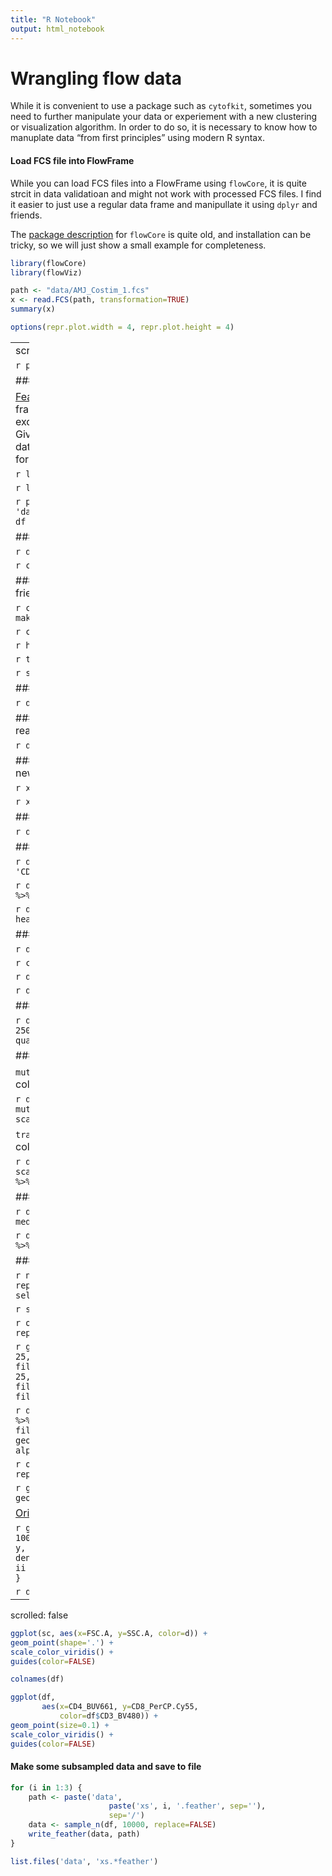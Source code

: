 ```yaml
---
title: "R Notebook"
output: html_notebook
---
```


# Wrangling flow data

While it is convenient to use a package such as `cytofkit`, sometimes you need to further manipulate your data or experiement with a new clustering or visualization algorithm. In order to do so, it is necessary to know how to manuplate data "from first principles" using modern R syntax.

#### Load FCS file into FlowFrame

While you can load FCS files into a FlowFrame using `flowCore`, it is quite strcit in data validatioan and might not work with processed FCS files. I find it easier to just use a regular data frame and manipullate it using `dplyr` and friends.

The [package description](https://www.bioconductor.org/packages/devel/bioc/vignettes/flowCore/inst/doc/HowTo-flowCore.pdf) for `flowCore` is quite old, and installation can be tricky, so we will just show a small example for completeness.

```r
library(flowCore)
library(flowViz)
```

```r
path <- "data/AMJ_Costim_1.fcs"
x <- read.FCS(path, transformation=TRUE)
summary(x)
```

```r
options(repr.plot.width = 4, repr.plot.height = 4)
```

---
scrolled: false


```r
plot(x[1:1000, c(1,4)])
```

### Load data set into R DataFrame

[Feahtr](http://blog.rstudio.com/2016/03/29/feather/) is a fast storage format for data frames that allows for convenient data exchange between R and Python `pandas`. Given the size of flow and scRNA-seq data files, it is faster than other portable formats.

```r
library(feather)
library(tidyverse)
```

```r
library(viridis)
```

```r
path <- 'data/flow27parameter_indexed.feather'
df <- read_feather(path)
```

#### Instpect data set

```r
dim(df)
```

```r
colnames(df)
```

#### Convert column names to be R friendly

```r
colnames(df) <- make.names(colnames(df))
```

```r
colnames(df)
```

```r
head(df, n=3)
```

```r
tail(df, n=3)
```

```r
sample_n(df, 3)
```

#### Piping

```r
df %>% head(10) %>% tail(3)
```

#### Can split over several lines for readbility

```r
df %>%
head(10) %>%
tail(3)
```

#### To save piped output, re-assign to new variable

```r
x <- df %>%
head(10) %>%
tail(3)
```

```r
x
```

#### Subsetting data

```r
df[1:3, c(3,4,6)]
```

#### Selecting columns

```r
df %>%
select(c('CD4_BUV661', 'CD8_PerCP.Cy55')) %>%
head(3)
```

```r
df %>%
select(starts_with('CD4')) %>%
head(3)
```

```r
df %>%
select(contains('SC')) %>%
head(3)
```

#### Filtering rows

```r
dim(df)
```

```r
colnames(df)
```

```r
dim(df)
```

```r
df %>%
filter(FSC.A > 50000) %>%
dim
```

#### DIY rectangular gating

```r
df %>%
filter(FSC.A > 50000,
       FSC.A < 250000,
       CD3_BV480 > quantile(CD3_BV480, 0.5)) %>%
dim
```

#### Mutating data

`mutate` returns original and transformed columns

```r
df %>%
select(contains('SC')) %>%
mutate(FSC.SC = scale(FSC.A),
          SSC.SC = scale(SSC.A)) %>%
head(3)
```

`transmute` only returns transformed columns

```r
df %>%
transmute(FSC.SC = scale(FSC.A),
          SSC.SC = scale(SSC.A)) %>%
head(3)
```

#### Summarizing data

```r
df %>%
summarize_if(is.numeric, median)
```

```r
df %>%
select(starts_with('CD4')) %>%
summarize_all(funs(min, max))
```

### Simple visualizationm

```r
n <- 10000
sc <- df %>%
sample_n(n, replace = FALSE) %>%
select(contains('SC'))
```

```r
sc %>% head(n=3)
```

```r
options(repr.plot.width = 10, repr.plot.height = 4)
```

```r
ggplot(df) +
geom_histogram(bins = 25, aes(x=CD45RA_BB515, alpha=0.2, fill="red")) +
geom_histogram(bins = 25, aes(x=CD4_BUV661, alpha=0.2, fill="green")) +
guides(alpha=FALSE, fill=FALSE)
```

```r
df %>%
select(starts_with('CD1')) %>%
gather  %>%
ggplot(aes(x=value, fill=key)) +
geom_histogram(binwidth=0.5, alpha=0.5) +
guides(alpha=FALSE)
```

```r
options(repr.plot.width = 4, repr.plot.height = 4)
```

```r
ggplot(sc, aes(x=FSC.A, y=SSC.A)) +
geom_point(shape='.')
```

[Original source for get_density function](http://slowkow.com/notes/ggplot2-color-by-density/)

```r
get_density <- function(x, y, n = 100) {
  dens <- MASS::kde2d(x = x, y = y, n = n)
  ix <- findInterval(x, dens$x)
  iy <- findInterval(y, dens$y)
  ii <- cbind(ix, iy)
  return(dens$z[ii])
}
```

```r
d <- get_density(sc$FSC.A, sc$SSC.A)
```

---
scrolled: false


```r
ggplot(sc, aes(x=FSC.A, y=SSC.A, color=d)) +
geom_point(shape='.') +
scale_color_viridis() +
guides(color=FALSE)
```

```r
colnames(df)
```

```r
ggplot(df,
       aes(x=CD4_BUV661, y=CD8_PerCP.Cy55,
           color=df$CD3_BV480)) +
geom_point(size=0.1) +
scale_color_viridis() +
guides(color=FALSE)
```

#### Make some subsampled data and save to file

```r
for (i in 1:3) {
    path <- paste('data',
                      paste('xs', i, '.feather', sep=''),
                      sep='/')
    data <- sample_n(df, 10000, replace=FALSE)
    write_feather(data, path)
}
```

```r
list.files('data', 'xs.*feather')
```
